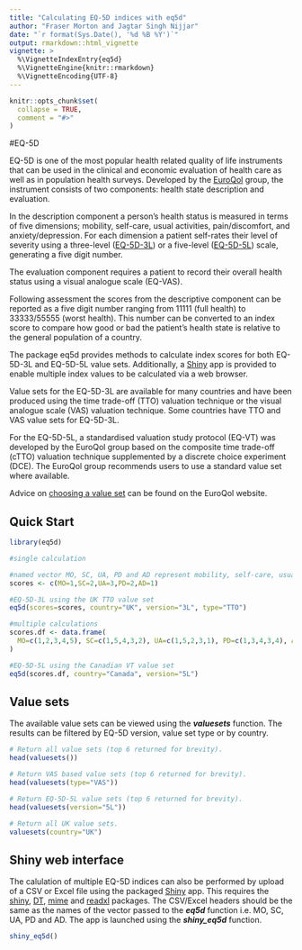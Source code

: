 ```yaml
---
title: "Calculating EQ-5D indices with eq5d"
author: "Fraser Morton and Jagtar Singh Nijjar"
date: "`r format(Sys.Date(), '%d %B %Y')`"
output: rmarkdown::html_vignette
vignette: >
  %\VignetteIndexEntry{eq5d}
  %\VignetteEngine{knitr::rmarkdown}
  %\VignetteEncoding{UTF-8}
---
```


```r
knitr::opts_chunk$set(
  collapse = TRUE,
  comment = "#>"
)
```

#EQ-5D

EQ-5D is one of the most popular health related quality of life instruments that can be used in the clinical and economic evaluation of health care as well as in population health surveys. Developed by the [EuroQol](https://www.euroqol.org) group, the instrument consists of two components: health state description and evaluation.  

In the description component a person's health status is measured in terms of five dimensions; mobility, self-care, usual activities, pain/discomfort, and anxiety/depression. For each dimension a patient self-rates their level of severity using a three-level ([EQ-5D-3L](https://euroqol.org/eq-5d-instruments/eq-5d-3l-about/)) or a five-level ([EQ-5D-5L](https://euroqol.org/eq-5d-instruments/eq-5d-5l-about/)) scale, generating a five digit number.

The evaluation component requires a patient to record their overall health status using a visual analogue scale (EQ-VAS).

Following assessment the scores from the descriptive component can be reported as a five digit number ranging from 11111 (full health) to 33333/55555 (worst health). This number can be converted to an index score to compare how good or bad the patient's health state is relative to the general population of a country.

The package eq5d provides methods to calculate index scores for both EQ-5D-3L and EQ-5D-5L value sets. Additionally, a [Shiny](https://shiny.rstudio.com) app is provided to enable multiple index values to be calculated via a web browser.

Value sets for the EQ-5D-3L are available for many countries and have been produced using the time trade-off (TTO) valuation technique or the visual analogue scale (VAS) valuation technique.  Some countries have TTO and VAS value sets for EQ-5D-3L.

For the EQ-5D-5L, a standardised valuation study protocol (EQ-VT) was developed by the EuroQol group based on the composite time trade-off (cTTO) valuation technique supplemented by a discrete choice experiment (DCE).  The EuroQol group recommends users to use a standard value set where available.  

Advice on [choosing a value set](https://euroqol.org/eq-5d-instruments/eq-5d-3l-about/valuation/choosing-a-value-set/
) can be found on the EuroQol website.

## Quick Start

```r
library(eq5d)

#single calculation

#named vector MO, SC, UA, PD and AD represent mobility, self-care, usual activites, pain/discomfort and anxiety/depression, respectfully.
scores <- c(MO=1,SC=2,UA=3,PD=2,AD=1)

#EQ-5D-3L using the UK TTO value set
eq5d(scores=scores, country="UK", version="3L", type="TTO")

#multiple calculations
scores.df <- data.frame(
  MO=c(1,2,3,4,5), SC=c(1,5,4,3,2), UA=c(1,5,2,3,1), PD=c(1,3,4,3,4), AD=c(1,2,1,2,1)
)

#EQ-5D-5L using the Canadian VT value set
eq5d(scores.df, country="Canada", version="5L")

```

## Value sets

The available value sets can be viewed using the ***valuesets*** function. The results can be filtered by EQ-5D version, value set type or by country.

```r
# Return all value sets (top 6 returned for brevity).
head(valuesets())

# Return VAS based value sets (top 6 returned for brevity).
head(valuesets(type="VAS"))

# Return EQ-5D-5L value sets (top 6 returned for brevity).
head(valuesets(version="5L"))

# Return all UK value sets.
valuesets(country="UK")
```

## Shiny web interface

The calulation of multiple EQ-5D indices can also be performed by upload of a CSV or Excel file using the packaged [Shiny](https://shiny.rstudio.com) app. This requires the [shiny](https://cran.r-project.org/package=shiny), [DT](https://cran.r-project.org/package=DT), [mime](https://cran.r-project.org/package=mime) and [readxl](https://cran.r-project.org/package=readxl) packages. The CSV/Excel headers should be the same as the names of the vector passed to the ***eq5d*** function i.e. MO, SC, UA, PD and AD.  The app is launched using the ***shiny_eq5d*** function.

```r
shiny_eq5d()
```
